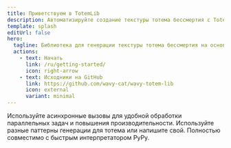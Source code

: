 ```yaml
---
title: Приветствуем в TotemLib
description: Автоматизируйте создание текстуры тотема бессмертия с TotemLib.
template: splash
editUrl: false
hero:
  tagline: Библиотека для генерации текстуры тотема бессмертия на основе Minecraft скина
  actions:
    - text: Начать
      link: /ru/getting-started/
      icon: right-arrow
    - text: Исходники на GitHub
      link: https://github.com/wavy-cat/wavy-totem-lib
      icon: external
      variant: minimal
---
```



<CardGrid stagger>
  <Card title="Поддержка асинхронности" icon="rocket">
    Используйте асинхронные вызовы для удобной обработки параллельных задач и повышения производительности.
  </Card>
  <Card title="Разные стили" icon="star">
    Используйте разные паттерны генерации для тотема или напишите свой.
  </Card>
  <Card title="Поддержка PyPy" icon="heart">
    Полностью совместимо с быстрым интерпретатором PyPy.
  </Card>
</CardGrid>
